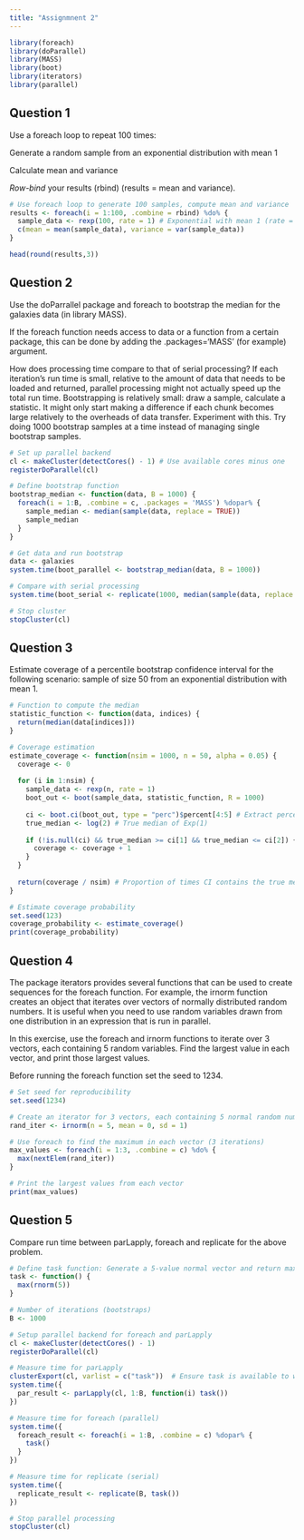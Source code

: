 ```yaml
---
title: "Assignmnent 2"
---
```


```r
library(foreach)
library(doParallel)
library(MASS)
library(boot)
library(iterators)
library(parallel)
```

## Question 1

Use a foreach loop to repeat 100 times:

Generate a random sample from an exponential distribution with mean 1

Calculate mean and variance

*Row-bind* your results (rbind) (results = mean and variance).

```r

# Use foreach loop to generate 100 samples, compute mean and variance
results <- foreach(i = 1:100, .combine = rbind) %do% {
  sample_data <- rexp(100, rate = 1) # Exponential with mean 1 (rate = 1/mean)
  c(mean = mean(sample_data), variance = var(sample_data))
}

head(round(results,3))

```

## Question 2

Use the doParrallel package and foreach to bootstrap the median for the galaxies data (in library MASS).

If the foreach function needs access to data or a function from a certain package, this can be done by adding the .packages='MASS' (for example) argument.

How does processing time compare to that of serial processing? If each iteration’s run time is small, relative to the amount of data that needs to be loaded and returned, parallel processing might not actually speed up the total run time. Bootstrapping is relatively small: draw a sample, calculate a statistic. It might only start making a difference if each chunk becomes large relatively to the overheads of data transfer. Experiment with this. Try doing 1000 bootstrap samples at a time instead of managing single bootstrap samples.

```r

# Set up parallel backend
cl <- makeCluster(detectCores() - 1) # Use available cores minus one
registerDoParallel(cl)

# Define bootstrap function
bootstrap_median <- function(data, B = 1000) {
  foreach(i = 1:B, .combine = c, .packages = 'MASS') %dopar% {
    sample_median <- median(sample(data, replace = TRUE))
    sample_median
  }
}

# Get data and run bootstrap
data <- galaxies
system.time(boot_parallel <- bootstrap_median(data, B = 1000))

# Compare with serial processing
system.time(boot_serial <- replicate(1000, median(sample(data, replace = TRUE))))

# Stop cluster
stopCluster(cl)

```

## Question 3

Estimate coverage of a percentile bootstrap confidence interval for the following scenario: sample of size 50 from an exponential distribution with mean 1.

```r

# Function to compute the median
statistic_function <- function(data, indices) {
  return(median(data[indices]))
}

# Coverage estimation
estimate_coverage <- function(nsim = 1000, n = 50, alpha = 0.05) {
  coverage <- 0
  
  for (i in 1:nsim) {
    sample_data <- rexp(n, rate = 1)
    boot_out <- boot(sample_data, statistic_function, R = 1000)
    
    ci <- boot.ci(boot_out, type = "perc")$percent[4:5] # Extract percentile CI
    true_median <- log(2) # True median of Exp(1)
    
    if (!is.null(ci) && true_median >= ci[1] && true_median <= ci[2]) {
      coverage <- coverage + 1
    }
  }
  
  return(coverage / nsim) # Proportion of times CI contains the true median
}

# Estimate coverage probability
set.seed(123)
coverage_probability <- estimate_coverage()
print(coverage_probability)

```

## Question 4

The package iterators provides several functions that can be used to create sequences for the foreach function. For example, the irnorm function creates an object that iterates over vectors of normally distributed random numbers. It is useful when you need to use random variables drawn from one distribution in an expression that is run in parallel.

In this exercise, use the foreach and irnorm functions to iterate over 3 vectors, each containing 5 random variables. Find the largest value in each vector, and print those largest values.

Before running the foreach function set the seed to 1234.

```r

# Set seed for reproducibility
set.seed(1234)

# Create an iterator for 3 vectors, each containing 5 normal random numbers
rand_iter <- irnorm(n = 5, mean = 0, sd = 1)

# Use foreach to find the maximum in each vector (3 iterations)
max_values <- foreach(i = 1:3, .combine = c) %do% {
  max(nextElem(rand_iter))
}

# Print the largest values from each vector
print(max_values)

```

## Question 5

Compare run time between parLapply, foreach and replicate for the above problem.

```r

# Define task function: Generate a 5-value normal vector and return max
task <- function() {
  max(rnorm(5))
}

# Number of iterations (bootstraps)
B <- 1000

# Setup parallel backend for foreach and parLapply
cl <- makeCluster(detectCores() - 1)
registerDoParallel(cl)

# Measure time for parLapply
clusterExport(cl, varlist = c("task"))  # Ensure task is available to workers
system.time({
  par_result <- parLapply(cl, 1:B, function(i) task())
})

# Measure time for foreach (parallel)
system.time({
  foreach_result <- foreach(i = 1:B, .combine = c) %dopar% {
    task()
  }
})

# Measure time for replicate (serial)
system.time({
  replicate_result <- replicate(B, task())
})

# Stop parallel processing
stopCluster(cl)

```

